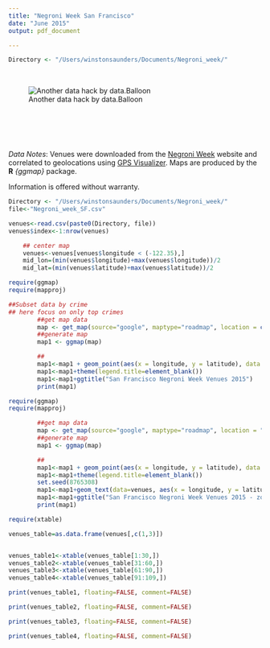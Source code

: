 ```yaml
---
title: "Negroni Week San Francisco"
date: "June 2015"
output: pdf_document

---
```


\fontfamily{helvetica}
\fontsize{12}{18}
\selectfont

```r
Directory <- "/Users/winstonsaunders/Documents/Negroni_week/"
```
 
 
 
<br>  

![Another data hack by data.Balloon](/Users/winstonsaunders/Documents/Negroni_week/data_Balloon_smallest.png)   

<br> 
==============
  


_Data Notes_: Venues were downloaded from the [Negroni Week](http://negroniweek.com) website and correlated to geolocations using [GPS Visualizer](http://www.gpsvisualizer.com/). Maps are produced by the __R__ _{ggmap}_ package.   
  
Information is offered without warranty.   



```r
Directory <- "/Users/winstonsaunders/Documents/Negroni_week/"
file<-"Negroni_week_SF.csv"

venues<-read.csv(paste0(Directory, file))
venues$index<-1:nrow(venues)

    ## center map
    venues<-venues[venues$longitude < (-122.35),]
    mid_lon=(min(venues$longitude)+max(venues$longitude))/2
    mid_lat=(min(venues$latitude)+max(venues$latitude))/2
```


\newpage


```r
require(ggmap)
require(mapproj)

##Subset data by crime
## here focus on only top crimes
        ##get map data
        map <- get_map(source="google", maptype="roadmap", location = c(lon = mid_lon, lat = mid_lat), zoom = 13)
        ##generate map
        map1 <- ggmap(map) 

        ## 
        map1<-map1 + geom_point(aes(x = longitude, y = latitude), data = venues, alpha = .8, color="darkred", size = 2, pch=18) 
        map1<-map1+theme(legend.title=element_blank())
        map1<-map1+ggtitle("San Francisco Negroni Week Venues 2015")
        print(map1)
```



```r
require(ggmap)
require(mapproj)

        ##get map data
        map <- get_map(source="google", maptype="roadmap", location = "San Francisco", zoom = 14)
        ##generate map
        map1 <- ggmap(map) 

        ## 
        map1<-map1 + geom_point(aes(x = longitude, y = latitude), data = venues, alpha = .8, size = 3, color="darkred", pch=18) 
        map1<-map1+theme(legend.title=element_blank())
        set.seed(8765308)
        map1<-map1+geom_text(data=venues, aes(x = longitude, y = latitude,label=index), size=3, position = position_jitter(w = 0.0005, h = 0.0015))
        map1<-map1+ggtitle("San Francisco Negroni Week Venues 2015 - zoom/index")
        print(map1)
```
  
    
      
        

```r

require(xtable)

venues_table=as.data.frame(venues[,c(1,3)])


venues_table1<-xtable(venues_table[1:30,])
venues_table2<-xtable(venues_table[31:60,])
venues_table3<-xtable(venues_table[61:90,])
venues_table4<-xtable(venues_table[91:109,])

```

```r
print(venues_table1, floating=FALSE, comment=FALSE)
```

```r
print(venues_table2, floating=FALSE, comment=FALSE)
```

```r
print(venues_table3, floating=FALSE, comment=FALSE)  
```


```r
print(venues_table4, floating=FALSE, comment=FALSE)  
```



